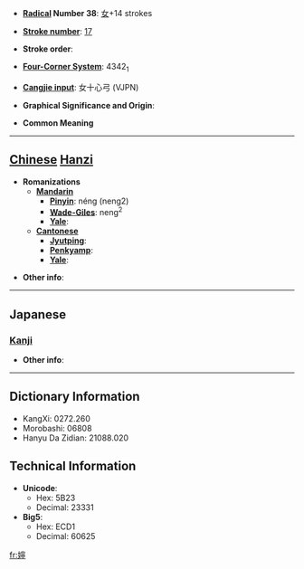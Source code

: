 * '''[[Wiktionary:Chinese radical index| Radical]] Number 38''': [[Wiktionary:Chinese radical index 女|女]]+14 strokes

* '''[[Wiktionary:Chinese total strokes index|Stroke number]]''': [[Wiktionary:Chinese total strokes index 17|17]]

* '''Stroke order''': 

* '''[[Wiktionary:Chinese four corner index|Four-Corner System]]''': 4342<sub>1</sub>

* '''[[Wiktionary:Chinese Cangjie index|Cangjie input]]''': 女十心弓 (VJPN)

* '''Graphical Significance and Origin''': 

* '''Common Meaning'''

----

== [[Chinese]] [[Hanzi]] ==

* '''Romanizations'''
** '''[[Mandarin]]'''
*** '''[[Pinyin]]''': néng (neng2)
*** '''[[Wade-Giles]]''': neng<sup>2</sup>
*** '''[[Yale]]''': 
** '''[[Cantonese]]'''
*** '''[[Jyutping]]''':
*** '''[[Penkyamp]]''': 
*** '''[[Yale]]''': 

* '''Other info''': 

----

==Japanese==
===[[Kanji]]===
{{kanji|on readings=[[たう]] (tau), [[にゃう]] (nyau), [[でい]] (dei)|kun readings=[[からだのさま]] (karadanosama), [[しずか]] (shizuka)}}

* '''Other info''':  

----

== Dictionary Information ==

* KangXi: 0272.260
* Morobashi: 06808
* Hanyu Da Zidian: 21088.020

== Technical Information ==

* '''Unicode''':
** Hex: 5B23
** Decimal: 23331
* '''Big5''':
** Hex: ECD1
** Decimal: 60625

[[fr:嬣]]